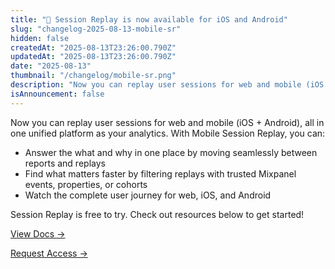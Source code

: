 ```yaml
---
title: "📱 Session Replay is now available for iOS and Android"
slug: "changelog-2025-08-13-mobile-sr"
hidden: false
createdAt: "2025-08-13T23:26:00.790Z"
updatedAt: "2025-08-13T23:26:00.790Z"
date: "2025-08-13"
thumbnail: "/changelog/mobile-sr.png"
description: "Now you can replay user sessions for web and mobile (iOS + Android), all in one unified platform as your analytics."
isAnnouncement: false
---
```


<ChangelogPostHeader
  date="2025-08-13"
  image="/changelog/mobile-sr.png"
  title="📱 Session Replay is now available for iOS and Android"
/>

Now you can replay user sessions for web and mobile (iOS + Android), all in one unified platform as your analytics. With Mobile Session Replay, you can:

- Answer the what and why in one place by moving seamlessly between reports and replays
- Find what matters faster by filtering replays with trusted Mixpanel events, properties, or cohorts
- Watch the complete user journey for web, iOS, and Android

Session Replay is free to try. Check out resources below to get started!

[View Docs →](https://docs.mixpanel.com/docs/session-replay/implement-session-replay)

[Request Access →](https://mixpanel.com/contact-us/support/)
